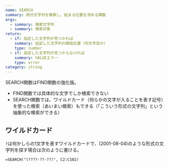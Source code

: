 ```yaml
---
name: SEARCH
summary: 部分文字列を検索し、始まる位置を求める関数
args:
  - summary: 検索文字列
  - summary: 検索対象
return:
  - if: 指定した文字列が見つかれば
    summary: 指定した文字列の開始位置（何文字目か）
    type: number
  - if: 指定した文字列が見つからなければ
    summary: VALUEエラー
    type: error
category: string
---
```


SEARCH関数はFIND関数の強化版。

- FIND関数では具体的な文字でしか検索できない
- SEARCH関数では、ワイルドカード（何らかの文字が入ることを表す記号）を使った検索（あいまい検索）もできる（「こういう形式の文字列」という抽象的な検索ができる）

## ワイルドカード

`?`は何かしらの1文字を表すワイルドカードで、(2001-08-04)のような形式の文字列を探す場合は次のように書ける。

```
=SEARCH("(????-??-??)", C2:C102)
```
